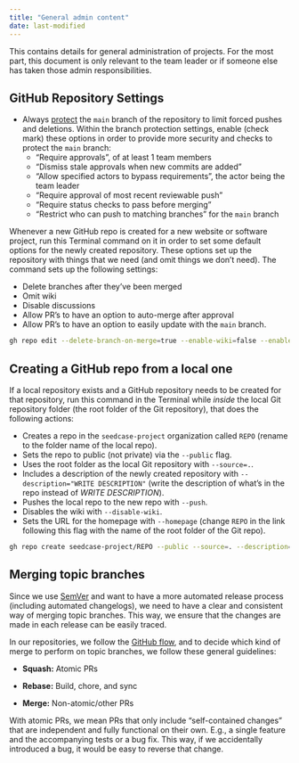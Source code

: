 ```yaml
---
title: "General admin content"
date: last-modified
---
```


This contains details for general administration of projects. For the
most part, this document is only relevant to the team leader or if
someone else has taken those admin responsibilities.

## GitHub Repository Settings

-   Always
    [protect](https://docs.github.com/en/repositories/configuring-branches-and-merges-in-your-repository/managing-protected-branches/managing-a-branch-protection-rule)
    the `main` branch of the repository to limit forced pushes and
    deletions. Within the branch protection settings, enable (check
    mark) these options in order to provide more security and checks to
    protect the `main` branch:
    -   "Require approvals", of at least 1 team members
    -   "Dismiss stale approvals when new commits are added"
    -   "Allow specified actors to bypass requirements", the actor being
        the team leader
    -   "Require approval of most recent reviewable push"
    -   "Require status checks to pass before merging"
    -   "Restrict who can push to matching branches" for the `main`
        branch

Whenever a new GitHub repo is created for a new website or software
project, run this Terminal command on it in order to set some default
options for the newly created repository. These options set up the
repository with things that we need (and omit things we don't need). The
command sets up the following settings:

-   Delete branches after they've been merged
-   Omit wiki
-   Disable discussions
-   Allow PR's to have an option to auto-merge after approval
-   Allow PR's to have an option to easily update with the `main`
    branch.

``` bash
gh repo edit --delete-branch-on-merge=true --enable-wiki=false --enable-discussions=false --enable-auto-merge=true --allow-update-branch
```

## Creating a GitHub repo from a local one

If a local repository exists and a GitHub repository needs to be created
for that repository, run this command in the Terminal while *inside* the
local Git repository folder (the root folder of the Git repository),
that does the following actions:

-   Creates a repo in the `seedcase-project` organization called `REPO`
    (rename to the folder name of the local repo).
-   Sets the repo to public (not private) via the `--public` flag.
-   Uses the root folder as the local Git repository with `--source=.`.
-   Includes a description of the newly created repository with
    `--description="WRITE DESCRIPTION"` (write the description of what's
    in the repo instead of *WRITE DESCRIPTION*).
-   Pushes the local repo to the new repo with `--push`.
-   Disables the wiki with `--disable-wiki`.
-   Sets the URL for the homepage with `--homepage` (change `REPO` in
    the link following this flag with the name of the root folder of the
    Git repo).

``` bash
gh repo create seedcase-project/REPO --public --source=. --description="WRITE DESCRIPTION" --push --disable-wiki --homepage https://REPO.seedcase-project.org 
```

## Merging topic branches

Since we use
[SemVer](https://decisions.seedcase-project.org/why-semver/) and want to
have a more automated release process (including automated changelogs),
we need to have a clear and consistent way of merging topic branches.
This way, we ensure that the changes are made in each release can be
easily traced.

In our repositories, we follow the [GitHub
flow](https://decisions.seedcase-project.org/why-github-flow/), and to
decide which kind of merge to perform on topic branches, we follow these
general guidelines:

-   **Squash:** Atomic PRs

-   **Rebase:** Build, chore, and sync

-   **Merge:** Non-atomic/other PRs

With atomic PRs, we mean PRs that only include "self-contained changes"
that are independent and fully functional on their own. E.g., a single
feature and the accompanying tests or a bug fix. This way, if we
accidentally introduced a bug, it would be easy to reverse that change.
